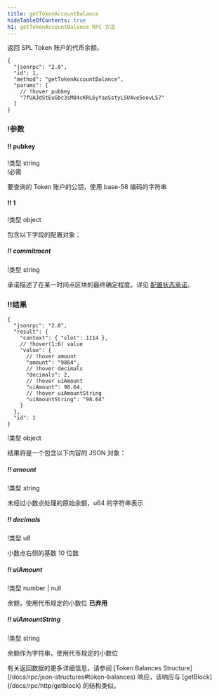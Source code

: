 ```yaml
---
title: getTokenAccountBalance
hideTableOfContents: true
h1: getTokenAccountBalance RPC 方法
---
```


返回 SPL Token 账户的代币余额。

<APIMethod>

```jsonc !!request curl
{
  "jsonrpc": "2.0",
  "id": 1,
  "method": "getTokenAccountBalance",
  "params": [
    // !hover pubkey
    "7fUAJdStEuGbc3sM84cKRL6yYaaSstyLSU4ve5oovLS7"
  ]
}
```

### !参数

#### !! pubkey

!类型 string  
!必需

要查询的 Token 账户的公钥，使用 base-58 编码的字符串

#### !! 1

!类型 object

包含以下字段的配置对象：

##### !! commitment

!类型 string

承诺描述了在某一时间点区块的最终确定程度。详见
[配置状态承诺](/docs/rpc#configuring-state-commitment)。

### !!结果

```jsonc !response
{
  "jsonrpc": "2.0",
  "result": {
    "context": { "slot": 1114 },
    // !hover(1:6) value
    "value": {
      // !hover amount
      "amount": "9864",
      // !hover decimals
      "decimals": 2,
      // !hover uiAmount
      "uiAmount": 98.64,
      // !hover uiAmountString
      "uiAmountString": "98.64"
    }
  },
  "id": 1
}
```

!类型 object

结果将是一个包含以下内容的 JSON 对象：

##### !! amount

!类型 string

未经过小数点处理的原始余额，u64 的字符串表示

##### !! decimals

!类型 u8

小数点右侧的基数 10 位数

##### !! uiAmount

!类型 number | null

余额，使用代币规定的小数位 **已弃用**

##### !! uiAmountString

!类型 string

余额作为字符串，使用代币规定的小数位

</APIMethod>

<Callout type="info">
  有关返回数据的更多详细信息，请参阅 [Token Balances
  Structure](/docs/rpc/json-structures#token-balances) 响应，该响应与
  [getBlock](/docs/rpc/http/getblock) 的结构类似。
</Callout>
